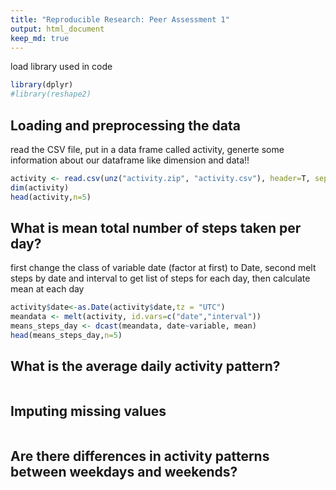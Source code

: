 ```yaml
---
title: "Reproducible Research: Peer Assessment 1"
output: html_document
keep_md: true
---
```

load library used in code
```r
library(dplyr)
#library(reshape2)

```

## Loading and preprocessing the data

read the CSV file, put in a data frame called activity, generte some information about our dataframe like dimension and data!!

```r
activity <- read.csv(unz("activity.zip", "activity.csv"), header=T, sep=",")
dim(activity)
head(activity,n=5)

```

## What is mean total number of steps taken per day?
first change the class of variable date (factor at first) to Date, second melt steps by date and interval to get list of steps for each day, then calculate mean at each day
```r
activity$date<-as.Date(activity$date,tz = "UTC")
meandata <- melt(activity, id.vars=c("date","interval"))
means_steps_day <- dcast(meandata, date~variable, mean)
head(means_steps_day,n=5)
```

## What is the average daily activity pattern?

```r

```


## Imputing missing values

```r

```


## Are there differences in activity patterns between weekdays and weekends?
```r

```

